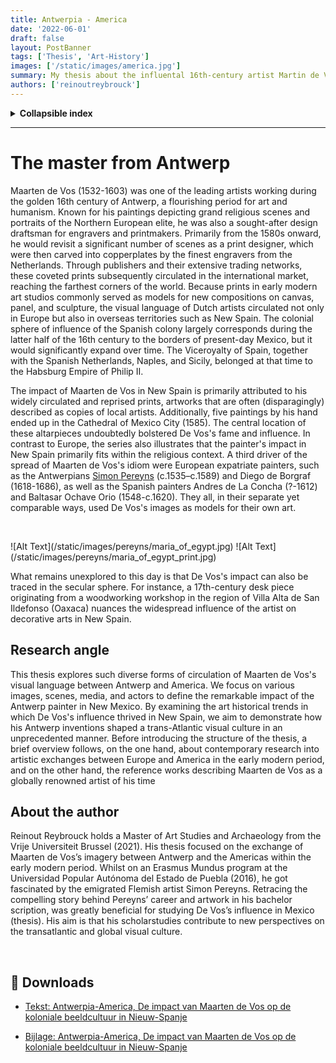```yaml
---
title: Antwerpia - America
date: '2022-06-01'
draft: false
layout: PostBanner
tags: ['Thesis', 'Art-History']
images: ['/static/images/america.jpg']
summary: My thesis about the influental 16th-century artist Martin de Vos. A journey through time, images, worlds & cultures. 
authors: ['reinoutreybrouck']
---
```


<details>
 <summary><b>Collapsible index</b></summary>

* [The master from Antwerp](#Summary)
  - [Research angle](#Research)
  - [About the author](#Author)
</details>

***

#  <a name='Summary'></a>The master from Antwerp  

Maarten de Vos (1532-1603) was one of the leading artists working during the golden 16th century of Antwerp, a flourishing period for art and humanism. Known for his paintings depicting grand religious scenes and portraits of the Northern European elite, he was also a sought-after design draftsman for engravers and printmakers. 
Primarily from the 1580s onward, he would revisit a significant number of scenes as a print designer, which were then carved into copperplates by the finest engravers from the Netherlands. 
Through publishers and their extensive trading networks, these coveted prints subsequently circulated in the international market, reaching the farthest corners of the world. 
Because prints in early modern art studios commonly served as models for new compositions on canvas, panel, and sculpture, the visual language of Dutch artists circulated not only in Europe but also in overseas territories such as New Spain.
The colonial sphere of influence of the Spanish colony largely corresponds during the latter half of the 16th century to the borders of present-day Mexico, but it would significantly expand over time. The Viceroyalty of Spain, together with the Spanish Netherlands, Naples, and Sicily, belonged at that time to the Habsburg Empire of Philip II.

The impact of Maarten de Vos in New Spain is primarily attributed to his widely circulated and reprised prints, artworks that are often (disparagingly) described as copies of local artists. Additionally, five paintings by his hand ended up in the Cathedral of Mexico City (1585). 
The central location of these altarpieces undoubtedly bolstered De Vos's fame and influence. In contrast to Europe, the series also illustrates that the painter's impact in New Spain primarily fits within the religious context. 
A third driver of the spread of Maarten de Vos's idiom were European expatriate painters, such as the Antwerpians [Simon Pereyns](/blog/arthistory/simon_pereyns) (c.1535–c.1589) and Diego de Borgraf (1618-1686), as well as the Spanish painters Andres de La Concha (?-1612) and Baltasar Ochave Orio (1548-c.1620). 
They all, in their separate yet comparable ways, used De Vos's images as models for their own art.

⁣<br/>

<div className="relative aspect-[2/1] w-full">
  ![Alt Text](/static/images/pereyns/maria_of_egypt.jpg)
  ![Alt Text](/static/images/pereyns/maria_of_egypt_print.jpg)
  </div>


What remains unexplored to this day is that De Vos's impact can also be traced in the secular sphere. For instance, a 17th-century desk piece originating from a woodworking workshop in the region of Villa Alta de San Ildefonso (Oaxaca) nuances the widespread influence of the artist on decorative arts in New Spain.

##  <a name='Research'></a>Research angle

This thesis explores such diverse forms of circulation of Maarten de Vos's visual language between Antwerp and America. We focus on various images, scenes, media, and actors to define the remarkable impact of the Antwerp painter in New Mexico. 
By examining the art historical trends in which De Vos's influence thrived in New Spain, we aim to demonstrate how his Antwerp inventions shaped a trans-Atlantic visual culture in an unprecedented manner. 
Before introducing the structure of the thesis, a brief overview follows, on the one hand, about contemporary research into artistic exchanges between Europe and America in the early modern period, and on the other hand, the reference works describing Maarten de Vos as a globally renowned artist of his time

## <a name='Author'></a>About the author  

Reinout Reybrouck holds a Master of Art Studies and Archaeology from the Vrije Universiteit Brussel (2021). 
His thesis focused on the exchange of Maarten de Vos’s imagery between Antwerp and the Americas within the early modern period. 
Whilst on an Erasmus Mundus program at the Universidad Popular Autónoma del Estado de Puebla (2016), he got fascinated by the emigrated Flemish artist Simon Pereyns. 
Retracing the compelling story behind Pereyns’ career and artwork in his bachelor scription, was greatly beneficial for studying De Vos’s influence in Mexico (thesis). 
His aim is that his scholarstudies contribute to new perspectives on the transatlantic and global visual culture.

⁣<br/>

<div style={{backgroundColor: 'powderblue', padding: '1rem'}}> 
<h2 style={{color: 'black'}}>🔗 Downloads</h2> 

- [Tekst: Antwerpia-America, De impact van Maarten de Vos op de koloniale beeldcultuur in Nieuw-Spanje](/static/files/Antwerpia_America_De_impact_van_Maarten_de_Vos_op_de_koloniale_beeldcultuur_in_Nieuw_Spanje.pdf)

- [Bijlage: Antwerpia-America, De impact van Maarten de Vos op de koloniale beeldcultuur in Nieuw-Spanje](/static/files/Bijlage_Antwerpia_America_De_impact_van_Maarten_de_Vos_op_de_koloniale_beeldcultuur_in_Nieuw_Spanje.pdf) 
</div>
